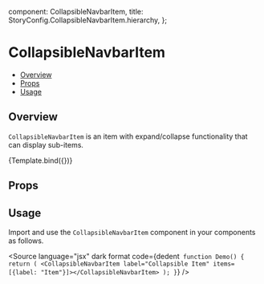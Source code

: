 
  component: CollapsibleNavbarItem,
  title: StoryConfig.CollapsibleNavbarItem.hierarchy,
};

<Meta title={meta.title} component={meta.component} />


# CollapsibleNavbarItem

- [Overview](#overview)
- [Props](#props)
- [Usage](#usage)

## Overview

`CollapsibleNavbarItem` is an item with expand/collapse functionality that can display sub-items.

<Canvas>
  <Story name="Overview" args={{label: 'Collapsible Item', items: [{label: "Item"}]}}>
    {Template.bind({})}
  </Story>
</Canvas>

## Props

<ArgsTable story="Overview" />

## Usage

Import and use the `CollapsibleNavbarItem` component in your components as follows.

<Source
  language="jsx"
  dark
  format
  code={dedent`
function Demo() {
  return (
    <CollapsibleNavbarItem label="Collapsible Item" items=[{label: "Item"}]></CollapsibleNavbarItem>
  );
}`}
/>
